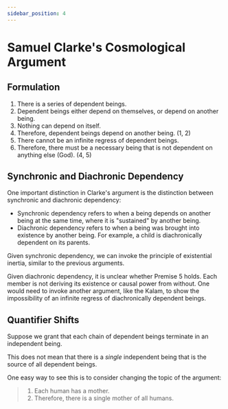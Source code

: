 ```yaml
---
sidebar_position: 4
---
```


# Samuel Clarke's Cosmological Argument

## Formulation

1. There is a series of dependent beings.
2. Dependent beings either depend on themselves, or depend on another being.
3. Nothing can depend on itself.
4. Therefore, dependent beings depend on another being. (1, 2)
5. There cannot be an infinite regress of dependent beings.
6. Therefore, there must be a necessary being that is not dependent on anything else (God). (4, 5)

## Synchronic and Diachronic Dependency

One important distinction in Clarke's argument is the distinction between synchronic and diachronic dependency:

- Synchronic dependency refers to when a being depends on another being at the same time, where it is "sustained" by another being.
- Diachronic dependency refers to when a being was brought into existence by another being. For example, a child is diachronically dependent on its parents.

Given synchronic dependency, we can invoke the principle of existential inertia, similar to the previous arguments.

Given diachronic dependency, it is unclear whether Premise 5 holds.
Each member is not deriving its existence or causal power from without.
One would need to invoke another argument, like the Kalam, to show the impossibility of an infinite regress of diachronically dependent beings.

## Quantifier Shifts

Suppose we grant that each chain of dependent beings terminate in an independent being.

This does not mean that there is a *single* independent being that is the source of all dependent beings.

One easy way to see this is to consider changing the topic of the argument:

> 1. Each human has a mother.
> 2. Therefore, there is a single mother of all humans.
